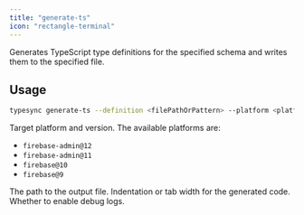 ```yaml
---
title: "generate-ts"
icon: "rectangle-terminal"
---
```



Generates TypeScript type definitions for the specified schema and writes them to the specified file.

## Usage

```bash
typesync generate-ts --definition <filePathOrPattern> --platform <platform> --outFile <filePath> --indentation <indentation> --debug <debug>
```

<DefinitionOptionSnippet />

<ParamField type="string" path="platform" required>
  Target platform and version. The available platforms are:

- `firebase-admin@12`
- `firebase-admin@11`
- `firebase@10`
- `firebase@9`

</ParamField>

<ParamField type="string" path="outFile" required>
  The path to the output file.
</ParamField>

<ParamField type="int" path="indentation" default={2}>
  Indentation or tab width for the generated code.
</ParamField>

<ParamField type="boolean" path="debug" default={false}>
  Whether to enable debug logs.
</ParamField>
